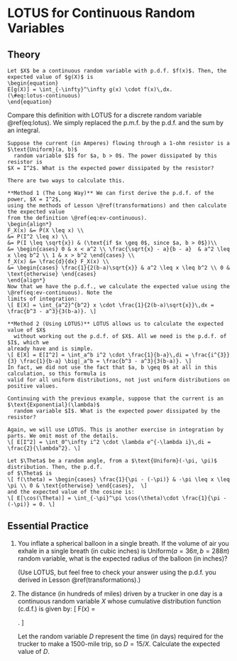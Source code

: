 # LOTUS for Continuous Random Variables {#lotus-continuous}
  
## Theory {-}

```theorem
Let $X$ be a continuous random variable with p.d.f. $f(x)$. Then, the 
expected value of $g(X)$ is 
\begin{equation}
E[g(X)] = \int_{-\infty}^\infty g(x) \cdot f(x)\,dx.
(\#eq:lotus-continuous)
\end{equation}
```
Compare this definition with LOTUS for a discrete random 
variable \@ref(eq:lotus). We simply replaced the p.m.f. by the p.d.f. and 
the sum by an integral.

```example
Suppose the current (in Amperes) flowing through a 1-ohm resistor is a $\text{Uniform}(a, b)$ 
  random variable $I$ for $a, b > 0$. The power dissipated by this resistor is 
$X = I^2$. What is the expected power dissipated by the resistor?

There are two ways to calculate this. 

**Method 1 (The Long Way)** We can first derive the p.d.f. of the power, $X = I^2$, 
using the methods of Lesson \@ref(transformations) and then calculate the expected value 
from the definition \@ref(eq:ev-continuous).
\begin{align*}
F_X(x) &= P(X \leq x) \\
&= P(I^2 \leq x) \\
&= P(I \leq \sqrt{x}) & (\text{if $x \geq 0$, since $a, b > 0$})\\
&= \begin{cases} 0 & x < a^2 \\ \frac{\sqrt{x} - a}{b - a}  & a^2 \leq x \leq b^2 \\ 1 & x > b^2 \end{cases} \\
f_X(x) &= \frac{d}{dx} F_X(x) \\
&= \begin{cases} \frac{1}{2(b-a)\sqrt{x}} & a^2 \leq x \leq b^2 \\ 0 & \text{otherwise} \end{cases}
\end{align*}
Now that we have the p.d.f., we calculate the expected value using the \@ref(eq:ev-continuous). Note the 
limits of integration:
\[ E[X] = \int_{a^2}^{b^2} x \cdot \frac{1}{2(b-a)\sqrt{x}}\,dx = \frac{b^3 - a^3}{3(b-a)}. \]

**Method 2 (Using LOTUS)** LOTUS allows us to calculate the expected value of $X$ 
  without working out the p.d.f. of $X$. All we need is the p.d.f. of $I$, which we 
already have and is simple.
\[ E[X] = E[I^2] = \int_a^b i^2 \cdot \frac{1}{b-a}\,di = \frac{i^{3}}{3} \frac{1}{b-a} \big|_a^b = \frac{b^3 - a^3}{3(b-a)}. \]
In fact, we did not use the fact that $a, b \geq 0$ at all in this calculation, so this formula is 
valid for all uniform distributions, not just uniform distributions on positive values.
```

```example
Continuing with the previous example, suppose that the current is an $\text{Exponential}(\lambda)$ 
  random variable $I$. What is the expected power dissipated by the resistor?
  
Again, we will use LOTUS. This is another exercise in integration by parts. We omit most of the details.
\[ E[I^2] = \int_0^\infty i^2 \cdot \lambda e^{-\lambda i}\,di = \frac{2}{\lambda^2}. \]
```

```example
Let $\Theta$ be a random angle, from a $\text{Uniform}(-\pi, \pi)$ distribution. Then, the p.d.f. 
of $\Theta$ is 
\[ f(\theta) = \begin{cases} \frac{1}{\pi - (-\pi)} & -\pi \leq x \leq \pi \\ 0 & \text{otherwise} \end{cases},  \]
and the expected value of the cosine is:
\[ E[\cos(\Theta)] = \int_{-\pi}^\pi \cos(\theta)\cdot \frac{1}{\pi - (-\pi)} = 0. \]
```

## Essential Practice {-}

1. You inflate a spherical balloon in a single breath. If the volume of air you exhale in a 
single breath (in cubic inches) is $\text{Uniform}(a=36\pi, b=288\pi)$ random variable, what 
is the expected radius of the balloon (in inches)? 

    (Use LOTUS, but feel free to check 
your answer using the p.d.f. you derived in Lesson \@ref(transformations).)

2. The distance (in hundreds of miles) driven by a trucker in one day is a continuous
random variable $X$ whose cumulative distribution function (c.d.f.) is given by: 
\[ F(x) = \begin{cases} 0 & x < 0 \\ x^3 / 216 & 0 \leq x \leq 6 \\ 1 & x > 6 \end{cases}. \]

    Let the random variable $D$ represent the time (in days) required for the trucker 
    to make a 1500-mile trip, so $D = 15 / X$. Calculate the expected value of $D$.

